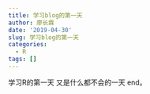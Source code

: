 ```yaml
---
title: 学习blog的第一天
author: 廖长霖
date: '2019-04-30'
slug: 学习blog的第一天
categories:
  - R
tags: []
---
```

学习R的第一天
又是什么都不会的一天 end。